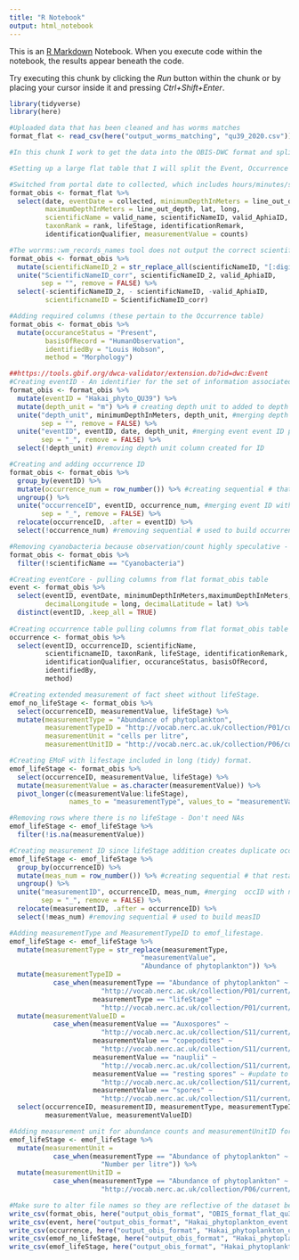 ```yaml
---
title: "R Notebook"
output: html_notebook
---
```


This is an [R Markdown](http://rmarkdown.rstudio.com) Notebook. When you execute code within the notebook, the results appear beneath the code. 

Try executing this chunk by clicking the *Run* button within the chunk or by placing your cursor inside it and pressing *Ctrl+Shift+Enter*. 

```r
library(tidyverse)
library(here) 
```

```r
#Uploaded data that has been cleaned and has worms matches
format_flat <- read_csv(here("output_worms_matching", "qu39_2020.csv"))
```

```r
#In this chunk I work to get the data into the OBIS-DWC format and split it into the event-core and the occurrence and extended measurement of fact (EMoF) extensions. 

#Setting up a large flat table that I will split the Event, Occurrence and EMoF extensions from afterwards.

#Switched from portal date to collected, which includes hours/minutes/seconds in UTC. The portal format looks to be in the correct format for OBIS-DwC. I kept the date (format Year-month-day) for the creation of the eventID, because I thought it was too complex to add the hours/minutes/seconds to the ID
format_obis <- format_flat %>% 
  select(date, eventDate = collected, minimumDepthInMeters = line_out_depth,
         maximumDepthInMeters = line_out_depth, lat, long,
         scientificName = valid_name, scientificNameID, valid_AphiaID, 
         taxonRank = rank, lifeStage, identificationRemark, 
         identificationQualifier, measurementValue = counts)

#The worrms::wm_records_names tool does not output the correct scientificNameID format (not a url), but it does give the correct aphiaID number. The obistools::match_taxa format is correct, but with the unaccepted species aphiaIDs at the end. In this step, I remove the ID numbers at the end of the obistools scientificNameID url and then concatenate the correct ID number from the worrms tool at the end of the url. 
format_obis <- format_obis %>% 
  mutate(scientificNameID_2 = str_replace_all(scientificNameID, "[:digit:]", "")) %>% 
  unite("ScientificNameID_corr", scientificNameID_2, valid_AphiaID, 
        sep = "", remove = FALSE) %>% 
  select(-scientificNameID_2, - scientificNameID, -valid_AphiaID,
         scientificnameID = ScientificNameID_corr)

#Adding required columns (these pertain to the Occurrence table)
format_obis <- format_obis %>% 
  mutate(occuranceStatus = "Present",
         basisOfRecord = "HumanObservation",
         identifiedBy = "Louis Hobson",
         method = "Morphology")

##https://tools.gbif.org/dwca-validator/extension.do?id=dwc:Event
#Creating eventID - An identifier for the set of information associated with an Event (something that occurs at a place and time). May be a global unique identifier or an identifier specific to the data set.
format_obis <- format_obis %>% 
  mutate(eventID = "Hakai_phyto_QU39") %>% 
  mutate(depth_unit = "m") %>% # creating depth unit to added to depth measurement 
  unite("depth_unit", minimumDepthInMeters, depth_unit, #merging depth with depth unit
        sep = "", remove = FALSE) %>%
  unite("eventID", eventID, date, depth_unit, #merging event event ID prefix, date and depth
        sep = "_", remove = FALSE) %>% 
  select(!depth_unit) #removing depth unit column created for ID

#Creating and adding occurrence ID
format_obis <- format_obis %>% 
  group_by(eventID) %>% 
  mutate(occurrence_num = row_number()) %>% #creating sequential # that restarts each new date
  ungroup() %>% 
  unite("occurrenceID", eventID, occurrence_num, #merging event ID with new number 
        sep = "_", remove = FALSE) %>% 
  relocate(occurrenceID, .after = eventID) %>% 
  select(!occurrence_num) #removing sequential # used to build occurrenceID

#Removing cyanobacteria because observation/count highly speculative - could do earlier in process, but nice to have for other work.
format_obis <- format_obis %>% 
  filter(!scientificName == "Cyanobacteria")

#Creating eventCore - pulling columns from flat format_obis table
event <- format_obis %>% 
  select(eventID, eventDate, minimumDepthInMeters,maximumDepthInMeters,
         decimalLongitude = long, decimalLatitude = lat) %>% 
  distinct(eventID, .keep_all = TRUE)
  
#Creating occurrence table pulling columns from flat format_obis table 
occurrence <- format_obis %>%
  select(eventID, occurrenceID, scientificName, 
         scientificnameID, taxonRank, lifeStage, identificationRemark,
         identificationQualifier, occuranceStatus, basisOfRecord,
         identifiedBy, 
         method)

#Creating extended measurement of fact sheet without lifeStage.
emof_no_lifeStage <- format_obis %>%
  select(occurrenceID, measurementValue, lifeStage) %>%
  mutate(measurementType = "Abundance of phytoplankton",
         measurementTypeID = "http://vocab.nerc.ac.uk/collection/P01/current/PU00M00Z/",
         measurementUnit = "cells per litre",
         measurementUnitID = "http://vocab.nerc.ac.uk/collection/P06/current/UCPL/")

#Creating EMoF with lifestage included in long (tidy) format.
emof_lifeStage <- format_obis %>% 
  select(occurrenceID, measurementValue, lifeStage) %>% 
  mutate(measurementValue = as.character(measurementValue)) %>% 
  pivot_longer(c(measurementValue:lifeStage),
               names_to = "measurementType", values_to = "measurementValue")

#Removing rows where there is no lifeStage - Don't need NAs
emof_lifeStage <- emof_lifeStage %>% 
  filter(!is.na(measurementValue))

#Creating measurement ID since lifeStage addition creates duplicate occurrenceIDs
emof_lifeStage <- emof_lifeStage %>% 
  group_by(occurrenceID) %>% 
  mutate(meas_num = row_number()) %>% #creating sequential # that restarts each new occID
  ungroup() %>% 
  unite("measurementID", occurrenceID, meas_num, #merging  occID with new numbers 
        sep = "_", remove = FALSE) %>% 
  relocate(measurementID, .after = occurrenceID) %>% 
  select(!meas_num) #removing sequential # used to build measID

#Adding measurementType and MeasurementTypeID to emof_lifestage. 
emof_lifeStage <- emof_lifeStage %>% 
  mutate(measurementType = str_replace(measurementType,
                                 "measurementValue", 
                                 "Abundance of phytoplankton")) %>%
  mutate(measurementTypeID = 
           case_when(measurementType == "Abundance of phytoplankton" ~ 
                       "http://vocab.nerc.ac.uk/collection/P01/current/PU00M00Z/",
                     measurementType == "lifeStage" ~
                       "http://vocab.nerc.ac.uk/collection/P01/current/LSTAGE01/")) %>% 
  mutate(measurementValueID = 
           case_when(measurementValue == "Auxospores" ~
                       "http://vocab.nerc.ac.uk/collection/S11/current/S1117/",
                     measurementValue == "copepodites" ~
                       "http://vocab.nerc.ac.uk/collection/S11/current/S115/",
                     measurementValue == "nauplii" ~
                       "http://vocab.nerc.ac.uk/collection/S11/current/S1130/",
                     measurementValue == "resting spores" ~ #update to "spores"
                       "http://vocab.nerc.ac.uk/collection/S11/current/S1134/",
                     measurementValue == "spores" ~
                       "http://vocab.nerc.ac.uk/collection/S11/current/S1135/")) %>% 
  select(occurrenceID, measurementID, measurementType, measurementTypeID,
         measurementValue, measurementValueID)

#Adding measurement unit for abundance counts and measurementUnitID for measurementUnit
emof_lifeStage <- emof_lifeStage %>% 
  mutate(measurementUnit = 
           case_when(measurementType == "Abundance of phytoplankton" ~
                       "Number per litre")) %>% 
  mutate(measurementUnitID = 
           case_when(measurementType == "Abundance of phytoplankton" ~
                       "http://vocab.nerc.ac.uk/collection/P06/current/UCPL/"))
```

```r
#Make sure to alter file names so they are reflective of the dataset being used
write_csv(format_obis, here("output_obis_format", "OBIS_format_flat_qu39_2020.csv"))
write_csv(event, here("output_obis_format", "Hakai_phytoplankton_event.csv"))
write_csv(occurrence, here("output_obis_format", "Hakai_phytoplankton_occurrence_idRemark_qu39_2020.csv"))
write_csv(emof_no_lifeStage, here("output_obis_format", "Hakai_phytoplankton_emof_no_lifeStage_qu39_2020.csv"))
write_csv(emof_lifeStage, here("output_obis_format", "Hakai_phytoplankton_emof_lifeStage_qu39_2020.csv"))

```



